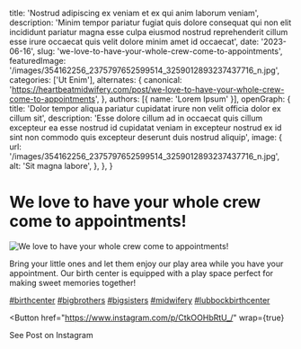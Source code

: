   title: 'Nostrud adipiscing ex veniam et ex qui anim laborum veniam',
  description: 'Minim tempor pariatur fugiat quis dolore consequat qui non elit incididunt pariatur magna esse culpa eiusmod nostrud reprehenderit cillum esse irure occaecat quis velit dolore minim amet id occaecat',
  date: '2023-06-16',
  slug: 'we-love-to-have-your-whole-crew-come-to-appointments',
  featuredImage: '/images/354162256_2375797652599514_3259012893237437716_n.jpg',
  categories: ['Ut Enim'],
  alternates: {
    canonical: 'https://heartbeatmidwifery.com/post/we-love-to-have-your-whole-crew-come-to-appointments',
  },
  authors: [{ name: 'Lorem Ipsum' }],
  openGraph: {
    title: 'Dolor tempor aliqua pariatur cupidatat irure non velit officia dolor ex cillum sit',
    description: 'Esse dolore cillum ad in occaecat quis cillum excepteur ea esse nostrud id cupidatat veniam in excepteur nostrud ex id sint non commodo quis excepteur deserunt duis nostrud aliquip',
    image: {
      url: '/images/354162256_2375797652599514_3259012893237437716_n.jpg',
      alt: 'Sit magna labore',
    },
  },
}


# We love to have your whole crew come to appointments!

<Image
  src="/images/354162256_2375797652599514_3259012893237437716_n.jpg"
  size="large"
  wrap={true}
  alt="We love to have your whole crew come to appointments!"
/>

Bring your little ones and let them enjoy our play area while you have your appointment. Our birth center is equipped with a play space perfect for making sweet memories together!

[#birthcenter](https://www.instagram.com/explore/tags/birthcenter/) [#bigbrothers](https://www.instagram.com/explore/tags/bigbrothers/) [#bigsisters](https://www.instagram.com/explore/tags/bigsisters/) [#midwifery](https://www.instagram.com/explore/tags/midwifery/) [#lubbockbirthcenter](https://www.instagram.com/explore/tags/lubbockbirthcenter/)

<Button
  href="https://www.instagram.com/p/CtkOOHbRtU_/"
  wrap={true}
>
  See Post on Instagram
</Button>
